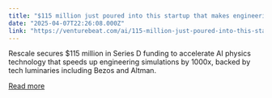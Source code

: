 ```yaml
---
title: "$115 million just poured into this startup that makes engineering 1,000x faster — and Bezos, Altman, and Nvidia are all betting on its success"
date: "2025-04-07T22:26:08.000Z"
link: "https://venturebeat.com/ai/115-million-just-poured-into-this-startup-that-makes-engineering-1000x-faster-and-bezos-altman-and-nvidia-are-all-betting-on-its-success/"
---
```


Rescale secures $115 million in Series D funding to accelerate AI physics technology that speeds up engineering simulations by 1000x, backed by tech luminaries including Bezos and Altman.

[Read more](https://venturebeat.com/ai/115-million-just-poured-into-this-startup-that-makes-engineering-1000x-faster-and-bezos-altman-and-nvidia-are-all-betting-on-its-success/)
